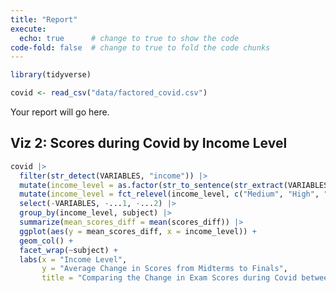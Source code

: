 ```yaml
---
title: "Report"
execute: 
  echo: true      # change to true to show the code
code-fold: false  # change to true to fold the code chunks
---
```


```r
library(tidyverse) 

covid <- read_csv("data/factored_covid.csv")
```


Your report will go here.

## Viz 2: Scores during Covid by Income Level

```r
covid |>
  filter(str_detect(VARIABLES, "income")) |>
  mutate(income_level = as.factor(str_to_sentence(str_extract(VARIABLES, "Medium|High|missing")))) |>
  mutate(income_level = fct_relevel(income_level, c("Medium", "High", "Missing"))) |>
  select(-VARIABLES, -...1, -...2) |>
  group_by(income_level, subject) |>
  summarize(mean_scores_diff = mean(scores_diff)) |>
  ggplot(aes(y = mean_scores_diff, x = income_level)) +
  geom_col() +
  facet_wrap(~subject) +
  labs(x = "Income Level", 
       y = "Average Change in Scores from Midterms to Finals", 
       title = "Comparing the Change in Exam Scores during Covid between Income Levels")
```

